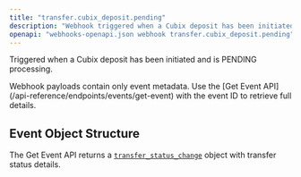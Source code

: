 ```yaml
---
title: "transfer.cubix_deposit.pending"
description: "Webhook triggered when a Cubix deposit has been initiated and is pending"
openapi: "webhooks-openapi.json webhook transfer.cubix_deposit.pending"
---
```


Triggered when a Cubix deposit has been initiated and is PENDING processing.

<Note>
Webhook payloads contain only event metadata. Use the [Get Event API](/api-reference/endpoints/events/get-event) with the event ID to retrieve full details.
</Note>

## Event Object Structure

The Get Event API returns a [`transfer_status_change`](/api-reference/events/transfer-status-change-object) object with transfer status details.
